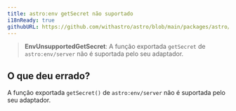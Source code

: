 ```yaml
---
title: astro:env getSecret não suportado
i18nReady: true
githubURL: https://github.com/withastro/astro/blob/main/packages/astro/src/core/errors/errors-data.ts
---
```


> **EnvUnsupportedGetSecret**: A função exportada `getSecret` de `astro:env/server` não é suportada pelo seu adaptador.

## O que deu errado?
A função exportada `getSecret()` de `astro:env/server` não é suportada pelo seu adaptador.
